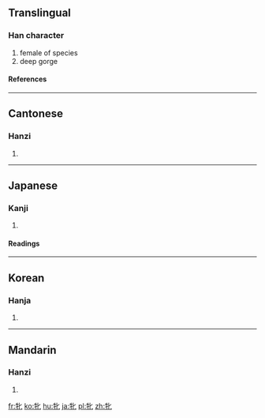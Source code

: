 ==Translingual==
===Han character===
{{Han char|rn=93|rad=牛|as=02|sn=6|four=2151<sub>0</sub>|canj=竹手心 (HQP)}}
# female of species
# deep gorge
====References====
{{Han ref|kx=0697.020|dkj=19925|dj=1109.010|hdz=31800.040|uh=725D|ud=29277|bh=A6C9|bd=42697}}

----
==Cantonese==
===Hanzi===
{{yue-hanzi|jyut=|y=pan5}}
# {{defn|Cantonese}}

----
==Japanese==
===Kanji===
{{ja-kanji|grade=|rs=牛02}}
# {{defn|Japanese}} 
====Readings====
{{ja-readings|on=[[ひん]] (hin)|kun=[[めす]] (mesu)}}

----
==Korean==
===Hanja===
{{ko-hanja|hangeul=빈|eumhun=|rv=bin|mr=pin|y=pin}}
# {{defn|Korean}}

----
==Mandarin==
===Hanzi===
{{cmn-hanzi|pin=[[pìn]] ([[pin4]])|wg=p'in<sup>4</sup>}}
# {{defn|Mandarin}}

[[fr:牝]]
[[ko:牝]]
[[hu:牝]]
[[ja:牝]]
[[pl:牝]]
[[zh:牝]]